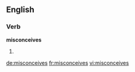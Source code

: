 ==English==

===Verb===
'''misconceives'''

# {{en-third-person singular of|misconceive}}

[[de:misconceives]]
[[fr:misconceives]]
[[vi:misconceives]]